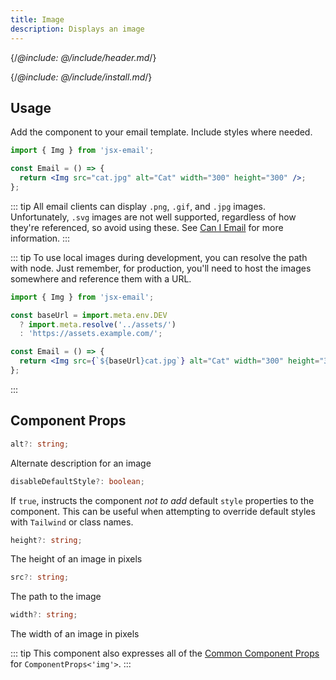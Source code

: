 ```yaml
---
title: Image
description: Displays an image
---
```


{/*@include: @/include/header.md*/}

{/*@include: @/include/install.md*/}

## Usage

Add the component to your email template. Include styles where needed.

```jsx
import { Img } from 'jsx-email';

const Email = () => {
  return <Img src="cat.jpg" alt="Cat" width="300" height="300" />;
};
```

::: tip
All email clients can display `.png`, `.gif`, and `.jpg` images.
Unfortunately, `.svg` images are not well supported, regardless of how they're
referenced, so avoid using these. See [Can I
Email](https://www.caniemail.com/features/image-svg/) for more information.
:::

::: tip
To use local images during development, you can resolve the path with node.
Just remember, for production, you'll need to host the images somewhere and
reference them with a URL.

```jsx
import { Img } from 'jsx-email';

const baseUrl = import.meta.env.DEV
  ? import.meta.resolve('../assets/')
  : 'https://assets.example.com/';

const Email = () => {
  return <Img src={`${baseUrl}cat.jpg`} alt="Cat" width="300" height="300" />;
};
```

:::

## Component Props

```ts
alt?: string;
```

Alternate description for an image

```ts
disableDefaultStyle?: boolean;
```

If `true`, instructs the component _not to add_ default `style` properties to the component. This can be useful when attempting to override default styles with `Tailwind` or class names.

```ts
height?: string;
```

The height of an image in pixels

```ts
src?: string;
```

The path to the image

```ts
width?: string;
```

The width of an image in pixels

::: tip
This component also expresses all of the [Common Component Props](https://react.dev/reference/react-dom/components/common) for `ComponentProps<'img'>`.
:::

